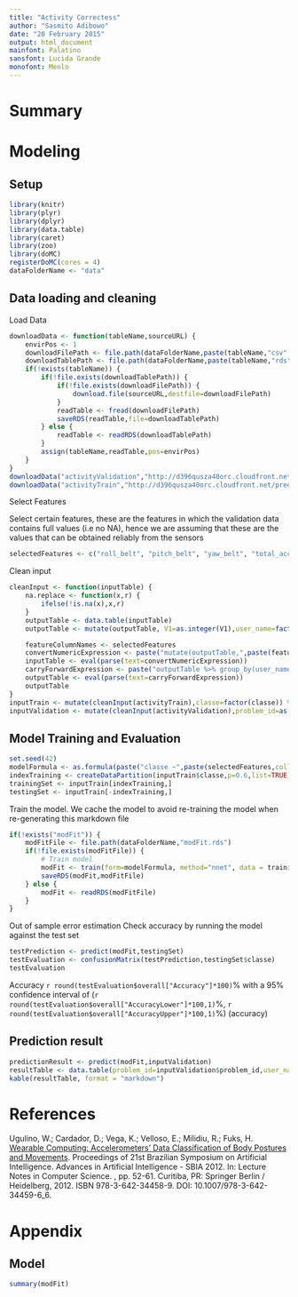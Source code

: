 ```yaml
---
title: "Activity Correctess"
author: "Sasmito Adibowo"
date: "20 February 2015"
output: html_document
mainfont: Palatino
sansfont: Lucida Grande
monofont: Menlo 
---
```

# Summary

# Modeling
## Setup


```r
library(knitr)
library(plyr)
library(dplyr)
library(data.table)
library(caret)
library(zoo)
library(doMC)
registerDoMC(cores = 4)
dataFolderName <- "data"
```

## Data loading and cleaning

Load Data

```r
downloadData <- function(tableName,sourceURL) {
    envirPos <- 1
    downloadFilePath <- file.path(dataFolderName,paste(tableName,"csv",sep="."))
    downloadTablePath <- file.path(dataFolderName,paste(tableName,"rds",sep="."))
    if(!exists(tableName)) {
        if(!file.exists(downloadTablePath)) {
            if(!file.exists(downloadFilePath)) {
                download.file(sourceURL,destfile=downloadFilePath)
            }
            readTable <- fread(downloadFilePath)
            saveRDS(readTable,file=downloadTablePath)
        } else {
            readTable <- readRDS(downloadTablePath)
        }
        assign(tableName,readTable,pos=envirPos)
    }
}
downloadData("activityValidation","http://d396qusza40orc.cloudfront.net/predmachlearn/pml-testing.csv")
downloadData("activityTrain","http://d396qusza40orc.cloudfront.net/predmachlearn/pml-training.csv")

```

Select Features

Select certain features, these are the features in which the validation data contains full values (i.e no NA), hence we are assuming that these are the values that can be obtained reliably from the sensors

```r
selectedFeatures <- c("roll_belt", "pitch_belt", "yaw_belt", "total_accel_belt", "gyros_belt_x", "gyros_belt_y", "gyros_belt_z", "accel_belt_x", "accel_belt_y", "accel_belt_z", "magnet_belt_x", "magnet_belt_y", "magnet_belt_z", "roll_arm", "pitch_arm", "yaw_arm", "total_accel_arm", "gyros_arm_x", "gyros_arm_y", "gyros_arm_z", "accel_arm_x", "accel_arm_y", "accel_arm_z", "magnet_arm_x", "magnet_arm_y", "magnet_arm_z", "roll_dumbbell", "pitch_dumbbell", "yaw_dumbbell")
```

Clean input

```r
cleanInput <- function(inputTable) {
    na.replace <- function(x,r) {
        ifelse(!is.na(x),x,r)
    }
    outputTable <- data.table(inputTable)
    outputTable <- mutate(outputTable, V1=as.integer(V1),user_name=factor(user_name))

    featureColumnNames <- selectedFeatures
    convertNumericExpression <- paste("mutate(outputTable,",paste(featureColumnNames,"=as.numeric(",featureColumnNames,")",sep="",collapse=","),")",sep="") 
    inputTable <- eval(parse(text=convertNumericExpression))
    carryForwardExpression <- paste("outputTable %>% group_by(user_name) %>% mutate(", paste(featureColumnNames, "=na.locf(",featureColumnNames,")", sep="",collapse=","),")",sep="")
    outputTable <- eval(parse(text=carryForwardExpression))
    outputTable
}
inputTrain <- mutate(cleanInput(activityTrain),classe=factor(classe)) %>% setkey(V1)
inputValidation <- mutate(cleanInput(activityValidation),problem_id=as.integer(problem_id)) %>% setkey(problem_id)
```

## Model Training and Evaluation

```r
set.seed(42)
modelFormula <- as.formula(paste("classe ~",paste(selectedFeatures,collapse="+")))
indexTraining <- createDataPartition(inputTrain$classe,p=0.6,list=TRUE)$Resample1
trainingSet <- inputTrain[indexTraining,] 
testingSet <- inputTrain[-indexTraining,] 
```

Train the model. We cache the model to avoid re-training the model when re-generating this markdown file

```r
if(!exists("modFit")) {
    modFitFile <- file.path(dataFolderName,"modFit.rds")
    if(!file.exists(modFitFile)) {
        # Train model
        modFit <- train(form=modelFormula, method="nnet", data = trainingSet) 
        saveRDS(modFit,modFitFile)
    } else {
        modFit <- readRDS(modFitFile)
    }
}

```

Out of sample error estimation
Check accuracy by running the model against the test set

```r
testPrediction <- predict(modFit,testingSet)
testEvaluation <- confusionMatrix(testPrediction,testingSet$classe)
testEvaluation
```


Accuracy `r round(testEvaluation$overall["Accuracy"]*100)`% with a 95% confidence interval of (`r round(testEvaluation$overall["AccuracyLower"]*100,1)`%, `r round(testEvaluation$overall["AccuracyUpper"]*100,1)`%)
(accuracy) 

## Prediction result

```r
predictionResult <- predict(modFit,inputValidation)
resultTable <- data.table(problem_id=inputValidation$problem_id,user_name=inputValidation$user_name,result=predictionResult)
kable(resultTable, format = "markdown")
```

# References

Ugulino, W.; Cardador, D.; Vega, K.; Velloso, E.; Milidiu, R.; Fuks, H. [Wearable Computing: Accelerometers' Data Classification of Body Postures and Movements](http://groupware.les.inf.puc-rio.br/work.jsf?p1=10335). Proceedings of 21st Brazilian Symposium on Artificial Intelligence. Advances in Artificial Intelligence - SBIA 2012. In: Lecture Notes in Computer Science. , pp. 52-61. Curitiba, PR: Springer Berlin / Heidelberg, 2012. ISBN 978-3-642-34458-9. DOI: 10.1007/978-3-642-34459-6_6. 


# Appendix

## Model

```r
summary(modFit)
```